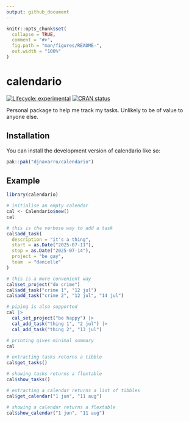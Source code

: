 ```yaml
---
output: github_document
---
```


<!-- README.md is generated from README.Rmd. Please edit that file -->

```r
knitr::opts_chunk$set(
  collapse = TRUE,
  comment = "#>",
  fig.path = "man/figures/README-",
  out.width = "100%"
)
```

# calendario

<!-- badges: start -->
[![Lifecycle: experimental](https://img.shields.io/badge/lifecycle-experimental-orange.svg)](https://lifecycle.r-lib.org/articles/stages.html#experimental)
[![CRAN status](https://www.r-pkg.org/badges/version/calendario)](https://CRAN.R-project.org/package=calendario)
<!-- badges: end -->

Personal package to help me track my tasks. Unlikely to be of value to anyone else.


## Installation

You can install the development version of calendario like so:

``` r
pak::pak("djnavarro/calendario")
```

## Example

```r
library(calendario)

# initialise an empty calendar
cal <- Calendario$new()
cal

# this is the verbose way to add a task
cal$add_task(
  description = "it's a thing",
  start = as.Date("2025-07-11"),
  stop = as.Date("2025-07-14"),
  project = "be gay",
  team  = "danielle"
)

# this is a more convenient way
cal$set_project("do crime")
cal$add_task("crime 1", "12 jul")
cal$add_task("crime 2", "12 jul", "14 jul")

# piping is also supported
cal |>
  cal_set_project("be happy") |>
  cal_add_task("thing 1", "2 jul") |>
  cal_add_task("thing 2", "13 jul")

# printing gives minimal summary
cal 

# extracting tasks returns a tibble
cal$get_tasks()

# showing tasks returns a flextable
cal$show_tasks()

# extracting a calendar returns a list of tibbles
cal$get_calendar("1 jun", "11 aug")

# showing a calendar returns a flextable
cal$show_calendar("1 jun", "11 aug")
```
